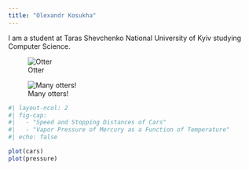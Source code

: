```yaml
---
title: "Olexandr Kosukha"
---
```


I am a student at Taras Shevchenko National University of Kyiv studying Computer Science.

![Otter](images/otter.jpg){#fig-one-otter}

![Many otters!](images/many_otters.jpg){#fig-many-otters}

```r
#| layout-ncol: 2
#| fig-cap: 
#|   - "Speed and Stopping Distances of Cars"
#|   - "Vapor Pressure of Mercury as a Function of Temperature"
#| echo: false

plot(cars)
plot(pressure)
```